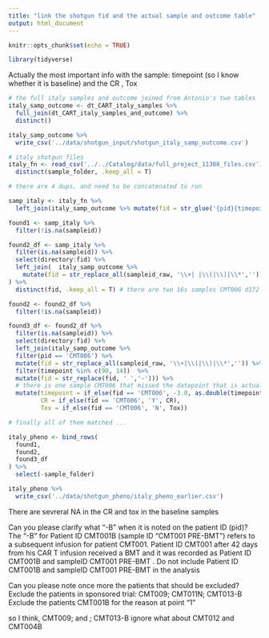 ```yaml
---
title: "link the shotgun fid and the actual sample and outcome table"
output: html_document
---
```


```r
knitr::opts_chunk$set(echo = TRUE)
```

```r
library(tidyverse)
```

Actually the most important info with the sample: timepoint (so I know whether it is baseline) and the CR , Tox

```r
# the full italy samples and outcome joined from Antonio's two tables
italy_samp_outcome <- dt_CART_italy_samples %>% 
  full_join(dt_CART_italy_samples_and_outcome) %>% 
  distinct()

italy_samp_outcome %>% 
  write_csv('../data/shotgun_input/shotgun_italy_samp_outcome.csv')

# italy shotgun files
italy_fn <- read_csv('../../Catalog/data/full_project_11308_files.csv') %>% 
  distinct(sample_folder, .keep_all = T)

# there are 4 dups, and need to be concatenated to run
```


```r
samp_italy <- italy_fn %>% 
  left_join(italy_samp_outcome %>% mutate(fid = str_glue('{pid}{timepoint}')))

found1 <- samp_italy %>% 
  filter(!is.na(sampleid))

found2_df <- samp_italy %>% 
  filter(is.na(sampleid)) %>% 
  select(directory:fid) %>% 
  left_join(  italy_samp_outcome %>% 
    mutate(fid = str_replace_all(sampleid_raw, '\\+| |\\(|\\)|\\*','')  )
) %>% 
  distinct(fid, .keep_all = T) # there are two 16s samples CMT006 d172 and d168 both record as 180*

found2 <- found2_df %>% 
  filter(!is.na(sampleid))

found3_df <- found2_df %>% 
  filter(is.na(sampleid)) %>% 
  select(directory:fid) %>% 
  left_join(italy_samp_outcome %>% 
  filter(pid == 'CMT006') %>% 
  mutate(fid = str_replace_all(sampleid_raw, '\\+|\\(|\\)|\\*','')) %>% 
  filter(timepoint %in% c(90, 14))  %>% 
  mutate(fid = str_replace(fid, ' ','-'))) %>% 
  # there is one sample CMT006 that missed the datepoint that is actually day -3
  mutate(timepoint = if_else(fid == 'CMT006', -3.0, as.double(timepoint)),
         CR = if_else(fid == 'CMT006', 'Y', CR),
         Tox = if_else(fid == 'CMT006', 'N', Tox))


```

```r
# finally all of them matched ...

italy_pheno <- bind_rows(
  found1,
  found2,
  found3_df
) %>% 
  select(-sample_folder) 

italy_pheno %>% 
  write_csv('../data/shotgun_pheno/italy_pheno_earlier.csv')
```

There are sevreral NA in the CR and tox in the baseline samples


Can you please clarify what “-B” when it is noted on the patient ID (pid)?
The “-B” for Patient ID CMT001B (sample ID “CMT001 PRE-BMT”) refers to a subsequent infusion for patient CMT001. Patient ID CMT001 after 42 days from his CAR T infusion received a BMT and it was recorded as Patient ID CMT001B and sampleID CMT001 PRE-BMT . Do not include Patient ID CMT001B and sampleID CMT001 PRE-BMT in the analysis

Can you please note once more the patients that should be excluded?
Exclude the patients in sponsored trial: CMT009; CMT011N; CMT013-B
Exclude the patients CMT001B for the reason at point “1”

so I think, CMT009; and ; CMT013-B ignore
what about CMT012 and CMT004B
